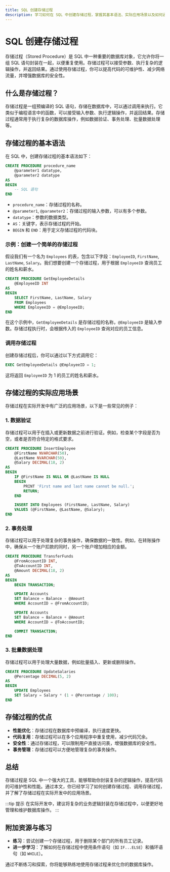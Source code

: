 ```yaml
---
title: SQL 创建存储过程
description: 学习如何在 SQL 中创建存储过程，掌握其基本语法、实际应用场景以及如何通过存储过程优化数据库操作。
---
```


# SQL 创建存储过程

存储过程（Stored Procedure）是 SQL 中一种重要的数据库对象，它允许你将一组 SQL 语句封装在一起，以便重复使用。存储过程可以接受参数、执行复杂的逻辑操作，并返回结果。通过使用存储过程，你可以提高代码的可维护性、减少网络流量，并增强数据库的安全性。

## 什么是存储过程？

存储过程是一组预编译的 SQL 语句，存储在数据库中，可以通过调用来执行。它类似于编程语言中的函数，可以接受输入参数、执行逻辑操作，并返回结果。存储过程通常用于执行复杂的数据库操作，例如数据验证、事务处理、批量数据处理等。

## 存储过程的基本语法

在 SQL 中，创建存储过程的基本语法如下：

```sql
CREATE PROCEDURE procedure_name
    @parameter1 datatype,
    @parameter2 datatype
AS
BEGIN
    -- SQL 语句
END
```

- `procedure_name`：存储过程的名称。
- `@parameter1`, `@parameter2`：存储过程的输入参数，可以有多个参数。
- `datatype`：参数的数据类型。
- `AS`：关键字，表示存储过程的开始。
- `BEGIN` 和 `END`：用于定义存储过程的代码块。

### 示例：创建一个简单的存储过程

假设我们有一个名为 `Employees` 的表，包含以下字段：`EmployeeID`, `FirstName`, `LastName`, `Salary`。我们想要创建一个存储过程，用于根据 `EmployeeID` 查询员工的姓名和薪水。

```sql
CREATE PROCEDURE GetEmployeeDetails
    @EmployeeID INT
AS
BEGIN
    SELECT FirstName, LastName, Salary
    FROM Employees
    WHERE EmployeeID = @EmployeeID;
END
```

在这个示例中，`GetEmployeeDetails` 是存储过程的名称，`@EmployeeID` 是输入参数。存储过程执行时，会根据传入的 `EmployeeID` 查询对应的员工信息。

### 调用存储过程

创建存储过程后，你可以通过以下方式调用它：

```sql
EXEC GetEmployeeDetails @EmployeeID = 1;
```

这将返回 `EmployeeID` 为 1 的员工的姓名和薪水。

## 存储过程的实际应用场景

存储过程在实际开发中有广泛的应用场景，以下是一些常见的例子：

### 1. 数据验证

存储过程可以用于在插入或更新数据之前进行验证。例如，检查某个字段是否为空，或者是否符合特定的格式要求。

```sql
CREATE PROCEDURE InsertEmployee
    @FirstName NVARCHAR(50),
    @LastName NVARCHAR(50),
    @Salary DECIMAL(18, 2)
AS
BEGIN
    IF @FirstName IS NULL OR @LastName IS NULL
    BEGIN
        PRINT 'First name and last name cannot be null.';
        RETURN;
    END

    INSERT INTO Employees (FirstName, LastName, Salary)
    VALUES (@FirstName, @LastName, @Salary);
END
```

### 2. 事务处理

存储过程可以用于处理复杂的事务操作，确保数据的一致性。例如，在转账操作中，确保从一个账户扣款的同时，另一个账户增加相应的金额。

```sql
CREATE PROCEDURE TransferFunds
    @FromAccountID INT,
    @ToAccountID INT,
    @Amount DECIMAL(18, 2)
AS
BEGIN
    BEGIN TRANSACTION;

    UPDATE Accounts
    SET Balance = Balance - @Amount
    WHERE AccountID = @FromAccountID;

    UPDATE Accounts
    SET Balance = Balance + @Amount
    WHERE AccountID = @ToAccountID;

    COMMIT TRANSACTION;
END
```

### 3. 批量数据处理

存储过程可以用于处理大量数据，例如批量插入、更新或删除操作。

```sql
CREATE PROCEDURE UpdateSalaries
    @Percentage DECIMAL(5, 2)
AS
BEGIN
    UPDATE Employees
    SET Salary = Salary * (1 + @Percentage / 100);
END
```

## 存储过程的优点

- **性能优化**：存储过程在数据库中预编译，执行速度更快。
- **代码复用**：存储过程可以在多个应用程序中重复使用，减少代码冗余。
- **安全性**：通过存储过程，可以限制用户直接访问表，增强数据库的安全性。
- **事务管理**：存储过程可以方便地管理复杂的事务操作。

## 总结

存储过程是 SQL 中一个强大的工具，能够帮助你封装复杂的逻辑操作，提高代码的可维护性和性能。通过本文，你已经学习了如何创建存储过程、调用存储过程，并了解了存储过程在实际开发中的应用场景。

:::tip 提示
在实际开发中，建议将复杂的业务逻辑封装在存储过程中，以便更好地管理和维护数据库操作。
:::

## 附加资源与练习

- **练习**：尝试创建一个存储过程，用于删除某个部门的所有员工记录。
- **进一步学习**：了解如何在存储过程中使用条件语句（如 `IF...ELSE`）和循环语句（如 `WHILE`）。

通过不断练习和探索，你将能够熟练地使用存储过程来优化你的数据库操作。